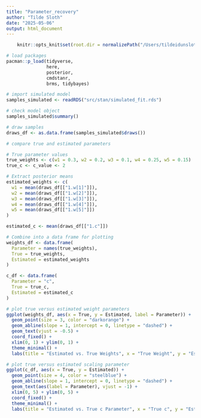 ```yaml
---
title: "Parameter_recovery"
author: "Tilde Sloth"
date: "2025-05-06"
output: html_document
---
```


```r
    knitr::opts_knit$set(root.dir = normalizePath("/Users/tildeidunsloth/Documents/GitHub/ACM2024/Assignment_4")) 
```

```r
# load packages
pacman::p_load(tidyverse,
               here,
               posterior,
               cmdstanr,
               brms, tidybayes)
```


```r
# import simulated model
samples_simulated <- readRDS("src/stan/simulated_fit.rds")
```

```r
# check model object
samples_simulated$summary()
```
```r
# draw samples
draws_df <- as.data.frame(samples_simulated$draws())
```

```r
# compare true and estimated parameters

# True parameter values 
true_weights <- c(w1 = 0.3, w2 = 0.2, w3 = 0.1, w4 = 0.25, w5 = 0.15)
true_c <- c_value <- 2

# Extract posterior means
estimated_weights <- c(
  w1 = mean(draws_df[["1.w[1]"]]),
  w2 = mean(draws_df[["1.w[2]"]]),
  w3 = mean(draws_df[["1.w[3]"]]),
  w4 = mean(draws_df[["1.w[4]"]]),
  w5 = mean(draws_df[["1.w[5]"]])
)

estimated_c <- mean(draws_df[["1.c"]])

# Combine into a data frame for plotting
weights_df <- data.frame(
  Parameter = names(true_weights),
  True = true_weights,
  Estimated = estimated_weights
)

c_df <- data.frame(
  Parameter = "c",
  True = true_c,
  Estimated = estimated_c
)

```

```r
# plot true versus estimated weight parameters
ggplot(weights_df, aes(x = True, y = Estimated, label = Parameter)) +
  geom_point(size = 3, color = "darkorange") +
  geom_abline(slope = 1, intercept = 0, linetype = "dashed") +
  geom_text(vjust = -0.5) +
  coord_fixed() +
  xlim(0, 1) + ylim(0, 1) +
  theme_minimal() +
  labs(title = "Estimated vs. True Weights", x = "True Weight", y = "Estimated Weight")
```

```r
# plot true versus estimated scaling parameter
ggplot(c_df, aes(x = True, y = Estimated)) +
  geom_point(size = 4, color = "steelblue") +
  geom_abline(slope = 1, intercept = 0, linetype = "dashed") +
  geom_text(aes(label = Parameter), vjust = -1) +
  xlim(0, 5) + ylim(0, 5) +
  coord_fixed() +
  theme_minimal() +
  labs(title = "Estimated vs. True c Parameter", x = "True c", y = "Estimated c")
```

